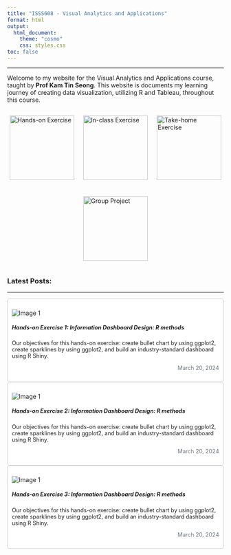 ```yaml
---
title: "ISSS608 - Visual Analytics and Applications"
format: html
output: 
  html_document:
    theme: "cosmo"
    css: styles.css 
toc: false
---
```


------------------------------------------------------------------------

Welcome to my website for the Visual Analytics and Applications course, taught by **Prof Kam Tin Seong**. This website is documents my learning journey of creating data visualization, utilizing R and Tableau, throughout this course.

::: {style="display: flex; justify-content: space-around; gap: 10px; flex-wrap: wrap;"}
<a href="Hands-on_Ex/Hands-on_Ex00.html"> <img src="Images/Hands-On_Ex_Cat.png" alt="Hands-on Exercise" width="150"/> </a>

<a href="In-class_Ex/In-class_Ex01/In-class_Ex01.html"> <img src="Images/In-Class_Ex_Cat.png" alt="In-class Exercise" width="150"/> </a>

<a href="Take-home_Ex/Take-home_Ex01/Take-home_Ex01.html"> <img src="Images/Take-Home_Ex_Cat.png" alt="Take-home Exercise" width="150"/> </a>

<a href="Group_Project/Group_Project01.html"> <img src="Images/Group-Project_Cat.png" alt="Group Project" width="150"/> </a>
:::

### Latest Posts:

------------------------------------------------------------------------

:::: {.grid style="--bs-columns:3; --bs-gap : 0.5rem;"}
::: {.g-col style="background-color: white; padding: 10px; border: 1px solid #ccc; border-radius: 5px;"}
<a href="Hands-on_Ex/Hands-on_Ex01.html" style="text-decoration: none;"> <img src="Images/Hands-On_Ex_Cat.png" alt="Image 1" class="card-img-top" style="width: auto; height: auto; max-height: 200px; display: block; margin: 0 auto;"/>

::: {.g-col-body style="font-size: 0.80rem;"}
##### Hands-on Exercise 1: Information Dashboard Design: R methods

Our objectives for this hands-on exercise: create bullet chart by using ggplot2, create sparklines by using ggplot2, and build an industry-standard dashboard using R Shiny.
:::
::: {.g-col-footer style="font-size: 0.8rem; text-align: right; color: #6c757d;"}
March 20, 2024
:::
</a>
:::
::: {.g-col style="background-color: white; padding: 10px; border: 1px solid #ccc; border-radius: 5px;"}
<a href="Hands-on_Ex/Hands-on_Ex02.html" style="text-decoration: none;"> <img src="Images/Hands-On_Ex_Cat.png" alt="Image 1" class="card-img-top" style="width: auto; height: auto; max-height: 200px; display: block; margin: 0 auto;"/>

::: {.g-col-body style="font-size: 0.80rem;"}
##### Hands-on Exercise 2: Information Dashboard Design: R methods

Our objectives for this hands-on exercise: create bullet chart by using ggplot2, create sparklines by using ggplot2, and build an industry-standard dashboard using R Shiny.
:::
::: {.g-col-footer style="font-size: 0.8rem; text-align: right; color: #6c757d;"}
March 20, 2024
:::
</a>
:::
::: {.g-col style="background-color: white; padding: 10px; border: 1px solid #ccc; border-radius: 5px;"}
<a href="Hands-on_Ex/Hands-on_Ex03.html" style="text-decoration: none;"> <img src="Images/Hands-On_Ex_Cat.png" alt="Image 1" class="card-img-top" style="width: auto; height: auto; max-height: 200px; display: block; margin: 0 auto;"/>

::: {.g-col-body style="font-size: 0.80rem;"}
##### Hands-on Exercise 3: Information Dashboard Design: R methods

Our objectives for this hands-on exercise: create bullet chart by using ggplot2, create sparklines by using ggplot2, and build an industry-standard dashboard using R Shiny.
:::
::: {.g-col-footer style="font-size: 0.8rem; text-align: right; color: #6c757d;"}
March 20, 2024
:::
</a>
:::
::::

